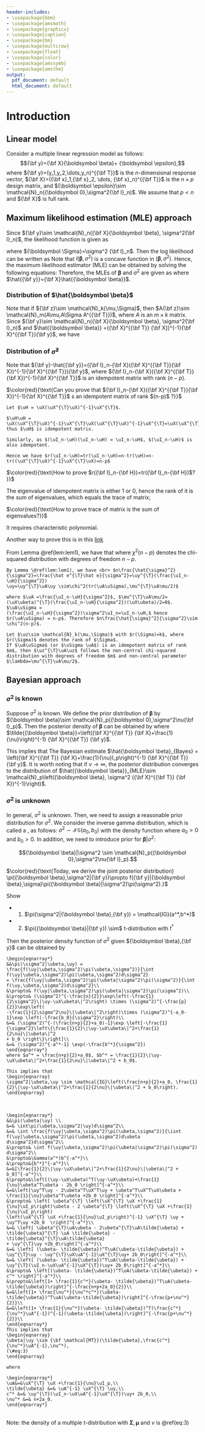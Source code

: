 ```yaml
---
header-includes:
- \usepackage{bbm}
- \usepackage{amsmath}
- \usepackage{graphicx}
- \usepackage{caption}
- \usepackage{bm}
- \usepackage{multirow}
- \usepackage{float}
- \usepackage{color}
- \usepackage{amssymb}
- \usepackage{amsthm}
output:
  pdf_document: default
  html_document: default
---
```

\newcommand\pr{{\rm pr}}
\newcommand\E{{\rm E}}
\newcommand\V{{\rm Var}}
\newcommand\uA{{\bf A}}
\newcommand\ua{{\bf a}}
\newcommand\uB{{\bf B}}
\newcommand\ub{{\bf b}}
\newcommand\uC{{\bf C}}
\newcommand\uc{{\bf c}}
\newcommand\uD{{\bf D}}
\newcommand\ud{{\bf d}}
\newcommand\ue{{\bf e}}
\newcommand\uE{{\bf E}}
\newcommand\uf{{\bf f}}
\newcommand\uh{{\bf h}}
\newcommand\ug{{\bf g}}
\newcommand\uI{{\bf I}}
\newcommand\uK{{\bf K}}
\newcommand\um{{\bf m}}
\newcommand\uM{{\bf M}}
\newcommand\T{{\bf T}}
\newcommand\bO{{\bf O}}
\newcommand\bP{{\bf P}}
\newcommand\uQ{{\bf Q}}
\newcommand\uU{{\bf U}}
\newcommand\uv{{\bf v}}
\newcommand\uV{{\bf V}}
\newcommand\uS{{\bf S}}
\newcommand\uu{{\bf u}}
\newcommand\uw{{\bf w}}
\newcommand\uW{{\bf W}}
\newcommand\uH{{\bf H}}
\newcommand\uX{{\bf X}}
\newcommand\ux{{\bf x}}
\newcommand\uY{{\bf Y}}
\newcommand\uy{{\bf y}}
\newcommand\uZ{{\bf Z}}
\newcommand\uz{{\bf z}}
\newcommand\0{{\boldsymbol 0}}
\newcommand\1{{\boldsymbol 1}}
\newcommand\ubeta{{\boldsymbol \beta}}
\newcommand\btau{{\boldsymbol \tau}}
\newcommand\bg{{\boldsymbol \gamma}}
\newcommand\ueta{{\boldsymbol \eta}}
\newcommand\bpi{{\boldsymbol \pi}}
\newcommand\uxi{{\boldsymbol \xi}}
\newcommand\utheta{{\boldsymbol \theta}}
\newcommand\umu{{\boldsymbol \mu}}
\newcommand\uepsilon{{\boldsymbol \epsilon}}
\newcommand\bOmega{{\boldsymbol\Omega}}
\newcommand\uSigma{{\boldsymbol \Sigma}}
\newcommand\uPsi{{\boldsymbol \Psi}}
\newcommand\bLam{{\bf \Lambda}}
\newcommand\ualpha{{\boldsymbol \alpha}}
\newcommand\usigma{{\boldsymbol \sigma}}
\newcommand\uphi{{\boldsymbol \phi}}
\newcommand\nbd{{\rm nbd}}
\newcommand\diag{{\rm diag}}

# Introduction {#intro}
## Linear model
Consider a multiple linear regression model as follows:
$$\uy=\uX\ubeta + \uepsilon,$$
where $\uy=(y_1,y_2,\dots,y_n)^{\T}$ is the $n$-dimensional response vector, $\uX=(\ux_1,\ux_2, \dots, \ux_n)^{\T}$ is the $n\times p$ design matrix, and $\uepsilon \sim \mathcal{N}_n(\0,\sigma^2\uI_n)$. We assume that $p<n$ and $\uX$ is full rank. 

## Maximum likelihood estimation (MLE) approach

Since $\uy \sim \mathcal{N}_n(\uX\ubeta, \sigma^2\uI_n)$, the likelihood function is given as
\begin{eqnarray*}
L(\ubeta,\sigma^2)&=&f(\uy|\ubeta,\sigma^2)\\
&= &(2\pi)^{-\frac{n}{2}}\lvert \uSigma \lvert^{-\frac{1}{2}} \exp\left\{-\frac{1}{2}(\uy-\uX\ubeta)^{\T}\uSigma^{-1}(\uy-\uX\ubeta)\right\} ,
\end{eqnarray*}

where $\uSigma=\sigma^2 \uI_n$.
Then the log likelihood can be written as
\begin{eqnarray*}
l(\ubeta,\sigma^2)&=&\log L(\ubeta,\sigma^2)\\
&=&-\frac{n}{2}\log(2\pi) - \frac{n}{2}\log(\sigma^2) - \frac{1}{2\sigma^2}(\uy-\uX\ubeta)^{\T}(\uy-\uX\ubeta).
\end{eqnarray*}
Note that $l(\ubeta,\sigma^2)$ is a concave function in $(\ubeta,\sigma^2)$. Hence, the maximum likelihood estimator (MLE) can be obtained
by solving the following equations:
\begin{eqnarray*}
\frac{\partial l(\ubeta,\sigma^2)}{\partial \ubeta} &=&- \frac{1}{2\sigma^2}(-2\uX^{\T} \uy + 2\uX^{\T} \uX\ubeta)=0;
\\
\frac{\partial l(\ubeta,\sigma^2)}{\partial \sigma^2} &=&-\frac{n}{2}\frac{1}{\sigma^2} + \frac{1}{2}\frac{1}{(\sigma^2)^2}
\mathbf{(\uy-\uX\ubeta)^T(\uy-\uX\ubeta)}=0.
\end{eqnarray*}
Therefore, the MLEs of $\ubeta$ and $\sigma^2$ are given as
\begin{eqnarray*}
\hat{\beta} &=& (\uX^{\T} \uX)^{-1}\uX^{\T} \uy;\\
\hat{\sigma}^2 &=& \frac{(\uy-\uX\hat{\ubeta})^{\T}(\uy-\uX\hat{\ubeta})}{n}=\frac{ \|\uy-\hat{\uy}\|^2}{n},
\end{eqnarray*}
where $\hat{\uy}=\uX\hat{\ubeta}$. 

### Distribution of $\hat\ubeta$

Note that if $\uz\sim \mathcal{N}_k(\mu,\Sigma)$, then $A\uz\sim \mathcal{N}_m(A\mu,A\Sigma A^{\T})$,
where $A$ is an $m\times k$ matrix. Since $\uy \sim \mathcal{N}_n(\uX\ubeta, \sigma^2\uI_n)$ and $\hat{\ubeta} =(\uX^{\T} \uX)^{-1}\uX^{\T}\uy$,
we have
\begin{eqnarray*}
\hat{\ubeta}  &\sim& \mathcal{N}_p\left( (\uX^{\T} \uX)^{-1}\uX^{\T}\uX\ubeta, \sigma^2 (\uX^{\T} \uX)^{-1}\uX^{\T}\uX (\uX^{\T} \uX)^{-1}\right)\\
&=&\mathcal{N}_p\left(\ubeta, \sigma^2 (\uX^{\T} \uX)^{-1}\right).
\end{eqnarray*}

### Distribution of $\hat\sigma^2$

Note that
$\uy-\hat{\uy}=(\uI_n-\uX(\uX^{\T}\uX)^{-1}\uX^{\T})\uy$, where $\uI_n-\uX(\uX^{\T}\uX)^{-1}\uX^{\T}$ is an idempotent matrix with rank $(n-p)$.

$\color{red}{\text{Can you prove that $\uI_n-\uX(\uX^{\T}\uX)^{-1}\uX^{\T}$ s an idempotent matrix of rank $(n-p)$ ?}}$ 

```proof
Let $\uH = \uX(\uX^{\T}\uX)^{-1}\uX^{\T}$.

$\uH\uH = \uX(\uX^{\T}\uX)^{-1}\uX^{\T}\uX(\uX^{\T}\uX)^{-1}\uX^{\T}=\uX(\uX^{\T}\uX)^{-1}\uX^{\T}=\uH$
thus $\uH$ is idempotent matrix. 

Similarly, as $(\uI_n-\uH)(\uI_n-\uH) = \uI_n-\uH$, $(\uI_n-\uH)$ is also idempotent.

Hence we have $r(\uI_n-\uH)=tr(\uI_n-\uH)=n-tr(\uH)=n-tr((\uX^{\T}\uX)^{-1}\uX^{\T}\uX)=n-p$
```

$\color{red}{\text{How to prove $r(\uI_n-\uH)=tr(\uI_n-\uH)$? }}$

The eigenvalue of idempotent matrix is either 1 or 0, hence the rank of it is the sum of eigenvalues, which equals the trace of matrix;

$\color{red}{\text{How to prove trace of matrix is the sum of eigenvalues?}}$

It requires characteristic polynomial. 

Another way to prove this is in this 
[link]("https://math.stackexchange.com/questions/101512/proving-the-trace-of-an-idempotent-matrix-equals-the-rank-of-the-matrix")

From Lemma \@ref(lem:lem1), we have that
\begin{eqnarray}
\label{eq:1} n\frac{\hat{\sigma}^2}{\sigma^2}\sim \chi^2(n-p),
\end{eqnarray}
where $\chi^2(n-p)$ denotes the chi-squared distribution with degrees of freedom $n-p$.  \textcolor{red}{(Can you prove
Eq. (\ref{eq:1})?)}

```proof
By Lemma \@ref(lem:lem1), we have <br> $n\frac{\hat{\sigma}^2}{\sigma^2}=\frac{\hat e^{\T}\hat e}{\sigma^2}=\uy^{\T}(\frac{\uI_n-\uH}{\sigma^2})
\uy=\uy^{\T}\uA\uy \sim\chi^2(tr(\uA\uSigma),\mu^{\T}\uA\mu/2)$

where $\uA =\frac{\uI_n-\uH}{\sigma^2}$, $\mu^{\T}\uA\mu/2=(\uX\ubeta)^{\T}(\frac{\uI_n-\uH}{\sigma^2})(\uX\ubeta)/2=0$. $\uA\uSigma =
(\frac{\uI_n-\uH}{\sigma^2})\sigma^2\uI_n=\uI_n-\uH,$ hence $r(\uA\uSigma) = n-p$. Therefore $n\frac{\hat{\sigma}^2}{\sigma^2}\sim \chi^2(n-p)$.
```
```lemma
Let $\uz\sim \mathcal{N}_k(\mu,\Sigma)$ with $r(\Sigma)=k$, where $r(\Sigma)$ denotes the rank of $\Sigma$.
If $\uA\uSigma$ (or $\uSigma \uA$) is an idempotent matrix of rank $m$, then $\uz^{\T}\uA\uz$ follows the non-central chi-squared distribution with degrees of freedom $m$ and non-central parameter $\lambda=\mu^{\T}\uA\mu/2$.
```

## Bayesian approach

### $\sigma^2$ is known

Suppose $\sigma^2$ is known. We define the prior distribution of $\ubeta$ by
$\ubeta\sim \mathcal{N}_p(\0,\sigma^2\nu\uI_p)$. Then the posterior density of $\ubeta$ can be obtained by
\begin{eqnarray*}
\pi (\ubeta|\uy) &\propto& f(\uy|\ubeta)\pi (\ubeta)   \\
&\propto& \exp\left(-\frac{1}{2\sigma^2}\| \uy-\uX\ubeta\|^2\right)\times \exp\left(-\frac{1}{2\sigma^2\nu}\|\ubeta|^2\right)\\
&=&\exp\left[-\frac{1}{2\sigma^2}\left\{ (\uy-\uX\ubeta)^{\T}(\uy-\uX\ubeta) + \frac{1}{\nu}\ubeta^{\T} \ubeta \right\}\right]\\
&\propto&\exp\left\{-\frac{1}{2\sigma^2}\left( - 2 \ubeta^{\T} \uX^{\T} \uy  + \ubeta^{\T} \uX^{\T} \uX \ubeta + \frac{1}{\nu}\ubeta^\T\ubeta
\right)\right\}\\
&=&\exp\left\{-\frac{1}{2\sigma^2}\left( - 2 \ubeta^{\T} \left(\uX^{\T} \uX +\frac{1}{\nu}I_p\right) \left(\uX^{\T} \uX +\frac{1}{\nu}I_p\right)^{-1}
\uX^{\T} \uy  + \ubeta^{\T} \left(\uX^{\T} \uX +\frac{1}{\nu}I_p\right)\ubeta \right)\right\}\\
&\propto&\exp\left\{-\frac{1}{2\sigma^2}(\ubeta-\tilde{\ubeta})^{\T} \left(\uX^{\T} \uX +\frac{1}{\nu}I_p\right)(\ubeta-\tilde{\ubeta}) \right\}
\end{eqnarray*}
where $\tilde{\ubeta}=\left(\uX^{\T} \uX +\frac{1}{\nu}\right)^{-1} \uX^{\T} \uy$.

This implies that
\begin{eqnarray}
\label{eq:2} \ubeta|\uy \sim \mathcal{N}_p\left(\left(\uX^{\T} \uX +\frac{1}{\nu}I_p\right)^{-1} \uX^{\T} \uy,\sigma^{2} \left(\uX^{\T} \uX
+\frac{1}{\nu}I_p\right)^{-1}\right).
\end{eqnarray}
The Bayesian estimate $\hat\ubeta_{Bayes} = \left(\uX^{\T} \uX +\frac{1}{\nu}I_p\right)^{-1} \uX^{\T} \uy$.
It is worth noting that if $\nu\to \infty$, the posterior distribution converges to the distribution of $\hat{\ubeta}_{MLE}\sim \mathcal{N}_p\left(\ubeta,
\sigma^2 (\uX^{\T} \uX)^{-1}\right)$.

### $\sigma^2$ is unknown

In general, $\sigma^2$ is unknown. Then, we need to assign a reasonable prior distribution for $\sigma^2$. We consider the inverse gamma distribution,
which is called a \emph{conjugate prior}, as follows: $\sigma^2\sim \mathcal{IG}(a_0,b_0)$ with the density function
\begin{eqnarray}
\pi(\sigma^2)=\frac{b_0^{a_0}}{\Gamma(a_0)}(\sigma^2)^{-a_0-1}\exp\left(-\frac{b_0}{\sigma^2}\right),
\end{eqnarray}
where $a_0>0$ and $b_0>0$. In addition, we need to introduce prior for $\ubeta|\sigma^2$:

$$\ubeta|\sigma^2 \sim \mathcal{N}_p(\0,\sigma^2\nu\uI_p).$$


$\color{red}{\text{Today, we derive the joint posterior distribution} \pi(\ubeta,\sigma^2|\uy)\propto f(\uy|\ubeta,\sigma)\pi(\ubeta|\sigma^2)\pi(\sigma^2).}$

Show

- (1) $\pi(\sigma^2|\ubeta,\uy) = \mathcal{IG}(a^*,b^*)$

- (2) $\pi(\ubeta|\uy) \sim$ t-distribution with $t^*$

Then the posterior density function of $\sigma^2$ given $\ubeta,\uy$ can be obtained by
```proof
\begin{eqnarray*}
&&\pi(\sigma^2|\ubeta,\uy) = \frac{f(\uy|\ubeta,\sigma^2)\pi(\ubeta,\sigma^2)}{\int f(\uy|\ubeta,\sigma^2)\pi(\ubeta,\sigma^2)d\sigma^2}
= \frac{f(\uy|\ubeta,\sigma^2)\pi(\ubeta|\sigma^2)\pi(\sigma^2)}{\int f(\uy,\ubeta,\sigma^2)d\sigma^2}\\
&\propto& f(\uy|\ubeta,\sigma^2)\pi(\ubeta|\sigma^2)\pi(\sigma^2)\\
&\propto& (\sigma^2)^{-\frac{n}{2}}\exp\left(-\frac{1}{2\sigma^2}\|\uy-\uX\ubeta\|^2\right) \times (\sigma^2)^{-\frac{p}{2}}\exp\left(
-\frac{1}{2\sigma^2\nu}\|\ubeta\|^2\right)\times (\sigma^2)^{-a_0-1}\exp \left(-\frac{b_0}{\sigma^2}\right)\\
&=& (\sigma^2)^{-(\frac{n+p}{2}+a_0)-1}\exp \left[-\frac{1}{\sigma^2}\left\{\frac{1}{2}\|\uy-\uX\ubeta\|^2+\frac{1}{2\nu}\|\ubeta\|^2
+ b_0 \right\}\right]\\
&=& (\sigma^2)^{-a^*-1} \exp(-\frac{b^*}{\sigma^2})
\end{eqnarray*}
where $a^* = \frac{n+p}{2}+a_0$, $b^* = \frac{1}{2}\|\uy-\uX\ubeta\|^2+\frac{1}{2\nu}\|\ubeta\|^2 + b_0$.

This implies that
\begin{eqnarray}
\sigma^2|\ubeta,\uy \sim \mathcal{IG}\left(\frac{n+p}{2}+a_0, \frac{1}{2}\|\uy-\uX\ubeta\|^2+\frac{1}{2\nu}\|\ubeta\|^2 + b_0\right).
\end{eqnarray}
```
<br>

```proof
\begin{eqnarray*}
&&\pi(\ubeta|\uy) \\
&=& \int\pi(\ubeta,\sigma^2|\uy)d\sigma^2\\
&=& \int \frac{f(\uy|\ubeta,\sigma^2)\pi(\ubeta,\sigma^2)}{\iint f(\uy|\ubeta,\sigma^2)\pi(\ubeta,\sigma^2)d\ubeta d\sigma^2}d\sigma^2\\
&\propto& \int f(\uy|\ubeta,\sigma^2)\pi(\ubeta|\sigma^2)\pi(\sigma^2) d\sigma^2\\
&\propto&\Gamma(a^*)b^{-a^*}\\
&\propto&{b^*}^{-a^*}\\
&=&[\frac{1}{2}\|\uy-\uX\ubeta\|^2+\frac{1}{2\nu}\|\ubeta\|^2 + b_0]^{-a^*}\\
&\propto&\left[(\uy-\uX\ubeta)^T(\uy-\uX\ubeta)+\frac{1}{\nu}\ubeta^T\ubeta - 2b_0 \right]^{-a^*}\\
&=&\left[\uy^T\uy - 2\ubeta^T\uX^T\uy + \ubeta^T\uX^T\uX\ubeta + \frac{1}{\nu}\ubeta^T\ubeta +2b_0 \right]^{-a^*}\\
&\propto& \left[ \ubeta^{\T} \left(\uX^{\T} \uX +\frac{1}{\nu}\uI_p\right)\ubeta - 2 \ubeta^{\T} \left(\uX^{\T} \uX +\frac{1}{\nu}\uI_p\right)
\left(\uX^{\T} \uX +\frac{1}{\nu}\uI_p\right)^{-1} \uX^{\T} \uy + \uy^T\uy +2b_0  \right]^{-a^*}\\
&=& \left[ \ubeta^{\T}\uA\ubeta - 2\ubeta^{\T}\uA\tilde{\ubeta} + \tilde{\ubeta}^{\T} \uA \tilde{\ubeta} - \tilde{\ubeta}^{\T}\uA\tilde{\ubeta}
+ \uy^{\T}\uy +2b_0\right]^{-a^*}\\
&=& \left[ (\ubeta- \tilde{\ubeta})^T\uA(\ubeta-\tilde{\ubeta}) + \uy^{\T}\uy - \uy^{\T}\uX\uA^{-1}\uX^{\T}\uy+ 2b_0\right]^{-a^*}\\
&=& \left[ (\ubeta- \tilde{\ubeta})^T\uA(\ubeta-\tilde{\ubeta}) + \uy^{\T}(\uI_n-\uX\uA^{-1}\uX^{\T})\uy+ 2b_0\right]^{-a^*}\\
&\propto& \left[(\ubeta- \tilde{\ubeta})^T\uA(\ubeta-\tilde{\ubeta}) + c^* \right]^{-a^*}\\
&\propto&\left[1+ \frac{1}{c^*}(\ubeta- \tilde{\ubeta})^T\uA(\ubeta-\tilde{\ubeta})\right]^{-\frac{n+p+2a_0}{2}}\\
&=&\left[1+ \frac{\nu^*}{\nu^*c^*}(\ubeta- \tilde{\ubeta})^T\uA(\ubeta-\tilde{\ubeta})\right]^{-\frac{p+\nu^*}{2}}\\
&=&\left[1+ \frac{1}{\nu^*}(\ubeta- \tilde{\ubeta})^T(\frac{c^*}{\nu^*}\uA^{-1})^{-1}(\ubeta-\tilde{\ubeta})\right]^{-\frac{p+\nu^*}{2}}\\
\end{eqnarray*}
This implies that
\begin{eqnarray}
\ubeta|\uy \sim {\bf \mathcal{MT}}(\tilde{\ubeta},\frac{c^*}{\nu^*}\uA^{-1},\nu^*),
(\#eq:3)
\end{eqnarray}

where 

\begin{eqnarray*}
\uA&=&\uX^{\T} \uX +\frac{1}{\nu}\uI_p,\\
\tilde{\ubeta} &=& \uA^{-1} \uX^{\T} \uy,\\
c^* &=& \uy^{\T}(\uI_n-\uX\uA^{-1}\uX^{\T})\uy+ 2b_0,\\
\nu^* &=& n+2a_0.
\end{eqnarray*}
```
<br>
Note: the density of a multiple t-distribution with $\uSigma,\umu$ and $\nu$ is \@ref(eq:3)
\begin{eqnarray*}
\frac{\Gamma[(\nu+p)/2]}{\Gamma(\nu/2)\nu^{p/2}\pi^{p/2}|\uSigma|^{1/2}}\left[1+\frac{1}{\nu}(\uX - \umu)^{\T}
\Sigma^{-1}(\uX-\umu)\right]^{-(\nu+p)/2}.
\end{eqnarray*}